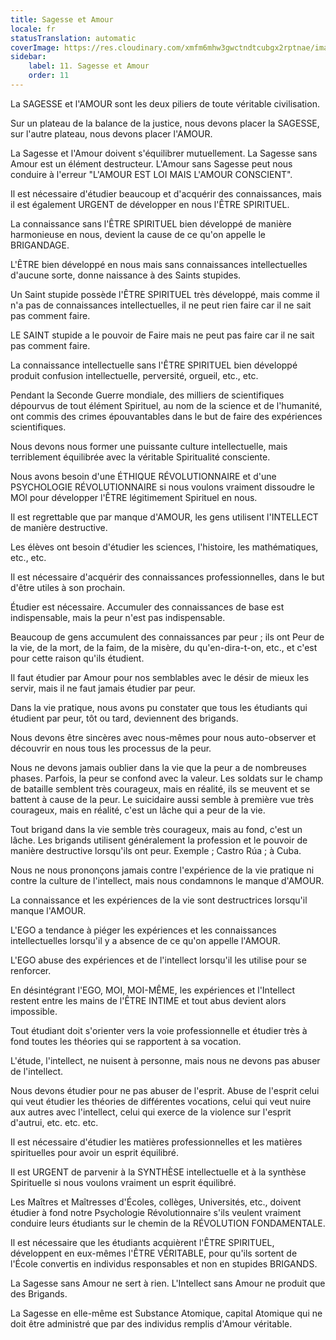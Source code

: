 ```yaml
---
title: Sagesse et Amour
locale: fr
statusTranslation: automatic
coverImage: https://res.cloudinary.com/xmfm6mhw3gwctndtcubgx2rptnae/image/upload/v1740337243/small_cover_educacion_fundamental_a051170f1c.webp
sidebar:
    label: 11. Sagesse et Amour
    order: 11
---
```

La SAGESSE et l'AMOUR sont les deux piliers de toute véritable civilisation.

Sur un plateau de la balance de la justice, nous devons placer la SAGESSE, sur l'autre plateau, nous devons placer l'AMOUR.

La Sagesse et l'Amour doivent s'équilibrer mutuellement. La Sagesse sans Amour est un élément destructeur. L'Amour sans Sagesse peut nous conduire à l'erreur "L'AMOUR EST LOI MAIS L'AMOUR CONSCIENT".

Il est nécessaire d'étudier beaucoup et d'acquérir des connaissances, mais il est également URGENT de développer en nous l'ÊTRE SPIRITUEL.

La connaissance sans l'ÊTRE SPIRITUEL bien développé de manière harmonieuse en nous, devient la cause de ce qu'on appelle le BRIGANDAGE.

L'ÊTRE bien développé en nous mais sans connaissances intellectuelles d'aucune sorte, donne naissance à des Saints stupides.

Un Saint stupide possède l'ÊTRE SPIRITUEL très développé, mais comme il n'a pas de connaissances intellectuelles, il ne peut rien faire car il ne sait pas comment faire.

LE SAINT stupide a le pouvoir de Faire mais ne peut pas faire car il ne sait pas comment faire.

La connaissance intellectuelle sans l'ÊTRE SPIRITUEL bien développé produit confusion intellectuelle, perversité, orgueil, etc., etc.

Pendant la Seconde Guerre mondiale, des milliers de scientifiques dépourvus de tout élément Spirituel, au nom de la science et de l'humanité, ont commis des crimes épouvantables dans le but de faire des expériences scientifiques.

Nous devons nous former une puissante culture intellectuelle, mais terriblement équilibrée avec la véritable Spiritualité consciente.

Nous avons besoin d'une ÉTHIQUE RÉVOLUTIONNAIRE et d'une PSYCHOLOGIE RÉVOLUTIONNAIRE si nous voulons vraiment dissoudre le MOI pour développer l'ÊTRE légitimement Spirituel en nous.

Il est regrettable que par manque d'AMOUR, les gens utilisent l'INTELLECT de manière destructive.

Les élèves ont besoin d'étudier les sciences, l'histoire, les mathématiques, etc., etc.

Il est nécessaire d'acquérir des connaissances professionnelles, dans le but d'être utiles à son prochain.

Étudier est nécessaire. Accumuler des connaissances de base est indispensable, mais la peur n'est pas indispensable.

Beaucoup de gens accumulent des connaissances par peur ; ils ont Peur de la vie, de la mort, de la faim, de la misère, du qu'en-dira-t-on, etc., et c'est pour cette raison qu'ils étudient.

Il faut étudier par Amour pour nos semblables avec le désir de mieux les servir, mais il ne faut jamais étudier par peur.

Dans la vie pratique, nous avons pu constater que tous les étudiants qui étudient par peur, tôt ou tard, deviennent des brigands.

Nous devons être sincères avec nous-mêmes pour nous auto-observer et découvrir en nous tous les processus de la peur.

Nous ne devons jamais oublier dans la vie que la peur a de nombreuses phases. Parfois, la peur se confond avec la valeur. Les soldats sur le champ de bataille semblent très courageux, mais en réalité, ils se meuvent et se battent à cause de la peur. Le suicidaire aussi semble à première vue très courageux, mais en réalité, c'est un lâche qui a peur de la vie.

Tout brigand dans la vie semble très courageux, mais au fond, c'est un lâche. Les brigands utilisent généralement la profession et le pouvoir de manière destructive lorsqu'ils ont peur. Exemple ; Castro Rúa ; à Cuba.

Nous ne nous prononçons jamais contre l'expérience de la vie pratique ni contre la culture de l'intellect, mais nous condamnons le manque d'AMOUR.

La connaissance et les expériences de la vie sont destructrices lorsqu'il manque l'AMOUR.

L'EGO a tendance à piéger les expériences et les connaissances intellectuelles lorsqu'il y a absence de ce qu'on appelle l'AMOUR.

L'EGO abuse des expériences et de l'intellect lorsqu'il les utilise pour se renforcer.

En désintégrant l'EGO, MOI, MOI-MÊME, les expériences et l'Intellect restent entre les mains de l'ÊTRE INTIME et tout abus devient alors impossible.

Tout étudiant doit s'orienter vers la voie professionnelle et étudier très à fond toutes les théories qui se rapportent à sa vocation.

L'étude, l'intellect, ne nuisent à personne, mais nous ne devons pas abuser de l'intellect.

Nous devons étudier pour ne pas abuser de l'esprit. Abuse de l'esprit celui qui veut étudier les théories de différentes vocations, celui qui veut nuire aux autres avec l'intellect, celui qui exerce de la violence sur l'esprit d'autrui, etc. etc. etc.

Il est nécessaire d'étudier les matières professionnelles et les matières spirituelles pour avoir un esprit équilibré.

Il est URGENT de parvenir à la SYNTHÈSE intellectuelle et à la synthèse Spirituelle si nous voulons vraiment un esprit équilibré.

Les Maîtres et Maîtresses d'Écoles, collèges, Universités, etc., doivent étudier à fond notre Psychologie Révolutionnaire s'ils veulent vraiment conduire leurs étudiants sur le chemin de la RÉVOLUTION FONDAMENTALE.

Il est nécessaire que les étudiants acquièrent l'ÊTRE SPIRITUEL, développent en eux-mêmes l'ÊTRE VÉRITABLE, pour qu'ils sortent de l'École convertis en individus responsables et non en stupides BRIGANDS.

La Sagesse sans Amour ne sert à rien. L'Intellect sans Amour ne produit que des Brigands.

La Sagesse en elle-même est Substance Atomique, capital Atomique qui ne doit être administré que par des individus remplis d'Amour véritable.

